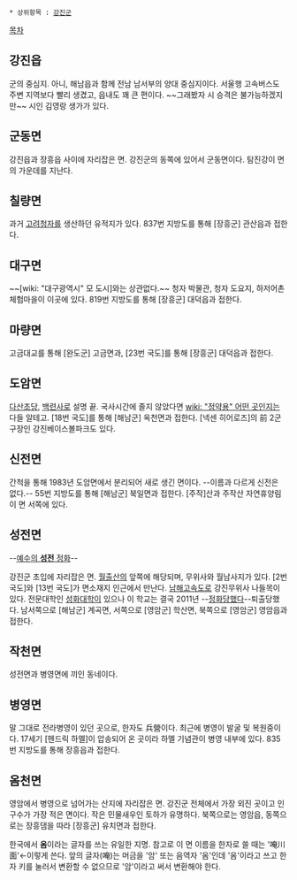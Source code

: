  * 상위항목 : [[강진군]]

[[목차]]
== 강진읍 ==
군의 중심지. 아니, 해남읍과 함께 전남 남서부의 양대 중심지이다. 서울행 고속버스도 주변 지역보다 빨리 생겼고, 읍내도 꽤 큰 편이다. ~~그래봤자 시 승격은 불가능하겠지만~~ 시인 김영랑 생가가 있다.

== 군동면 ==
강진읍과 장흥읍 사이에 자리잡은 면. 강진군의 동쪽에 있어서 군동면이다. 탐진강이 면의 가운데를 지난다.

== 칠량면 ==
과거 [[고려청자]]를 생산하던 유적지가 있다. 837번 지방도를 통해 [장흥군] 관산읍과 접한다.

== 대구면 ==
~~[wiki: "대구광역시" 모 도시]와는 상관없다.~~ 청자 박물관, 청자 도요지, 하저어촌체험마을이 이곳에 있다. 819번 지방도를 통해 [장흥군] 대덕읍과 접한다.

== 마량면 ==
고금대교를 통해 [완도군] 고금면과, [23번 국도]를 통해 [장흥군] 대덕읍과 접한다.

== 도암면 ==
[[다산초당]], [[백련사]]로 설명 끝. 국사시간에 졸지 않았다면 [[wiki: "정약용" 어떤 곳]]인지는 다들 알테고. [18번 국도]를 통해 [해남군] 옥천면과 접한다. [넥센 히어로즈]의 前 2군구장인 강진베이스볼파크도 있다.

== 신전면 ==
간척을 통해 1983년 도암면에서 분리되어 새로 생긴 면이다. --이름과 다르게 신전은 없다.-- 55번 지방도를 통해 [해남군] 북일면과 접한다. [주작]산과 주작산 자연휴양림이 면 서쪽에 있다.

== 성전면 ==
--[[예수의 성전 정화|예수의 '''성전''' 정화]]--

강진군 초입에 자리잡은 면. [[월출산]]의 앞쪽에 해당되며, 무위사와 월남사지가 있다. [2번 국도]와 [13번 국도]가 면소재지 인근에서 만난다. [[남해고속도로]] 강진무위사 나들목이 있다. 전문대학인 [[성화대학]]이 있으나 이 학교는 결국 2011년 --[[예수의 성전 정화|정화당했다]]--퇴출당했다. 남서쪽으로 [해남군] 계곡면, 서쪽으로 [영암군] 학산면, 북쪽으로 [영암군] 영암읍과 접한다.

== 작천면 ==
성전면과 병영면에 끼인 동네이다.

== 병영면 ==
말 그대로 전라병영이 있던 곳으로, 한자도 兵營이다. 최근에 병영이 발굴 및 복원중이다. 17세기 [헨드릭 하멜]이 압송되어 온 곳이라 하멜 기념관이 병영 내부에 있다. 835번 지방도를 통해 장흥읍과 접한다.

== 옴천면 ==
영암에서 병영으로 넘어가는 산지에 자리잡은 면. 강진군 전체에서 가장 외진 곳이고 인구수가 가장 적은 면이다. 작은 민물새우인 토하가 유명하다. 북쪽으로는 영암읍, 동쪽으로는 장흥댐을 따라 [장흥군] 유치면과 접한다.

한국에서 '''옴'''이라는 글자를 쓰는 유일한 지명. 참고로 이 면 이름을 한자로 쓸 때는 '唵川面'←이렇게 쓴다. 앞의 글자(唵)는 머금을 '암' 또는 음역자 '옴'인데 '옴'이라고 쓰고 한자 키를 눌러서 변환할 수 없으므로 '암'이라고 써서 변환해야 한다.

